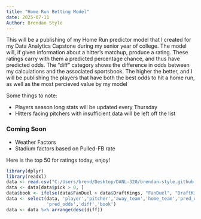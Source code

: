```yaml
---
title: "Home Run Betting Model"
date: 2025-07-11
Author: Brendan Style
---
```


This will be a publishing of my Home Run predictor model that I created for my
Data Analytics Capstone during my senior year of college. The model will, if given
information about a hitter's matchup, produce a rating. These ratings
carry with them a predicted percentage chance, and thus have predicted odds.
The "diff" category shows the difference in odds between my calculations and the
associated sportsbook. The higher the better, and I will be publishing the players
that have both the best odds to hit a home run, as well as the most percieved 
value by my model <br>

Some things to note: <br>

- Players season long stats will be updated every Thursday
- Hitters facing pitchers with insufficient data will be left off the list

### Coming Soon
- Weather Factors
- Stadium factors based on Pulled-FB rate

Here is the top 50 for ratings today, enjoy!


```r
library(dplyr)
library(readxl)
data <- read.csv("C:/Users/brend/Desktop/DANL-320/brendan-style.github.io/daily_lineups.csv")
data <- data[data$pick > 0, ]
data$book <- ifelse(data$FanDuel > data$DraftKings, "FanDuel", "DraftKings")
data <- select(data, 'player','pitcher','away_team','home_team','pred_odds',
               'pred_odds','diff','book')
data <- data %>% arrange(desc(diff))
```